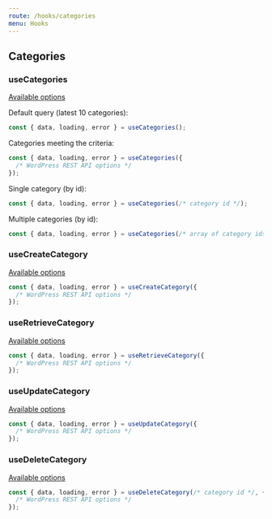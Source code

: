 ```yaml
---
route: /hooks/categories
menu: Hooks
---
```


## Categories

### useCategories

[Available options](https://developer.wordpress.org/rest-api/reference/categories/#list-categories)

Default query (latest 10 categories):

```jsx
const { data, loading, error } = useCategories();
```

Categories meeting the criteria:

```jsx
const { data, loading, error } = useCategories({
  /* WordPress REST API options */
});
```

Single category (by id):

```jsx
const { data, loading, error } = useCategories(/* category id */);
```

Multiple categories (by id):

```jsx
const { data, loading, error } = useCategories(/* array of category ids */);
```

### useCreateCategory

[Available options](https://developer.wordpress.org/rest-api/reference/categories/#create-a-category)

```jsx
const { data, loading, error } = useCreateCategory({
  /* WordPress REST API options */
});
```

### useRetrieveCategory

[Available options](https://developer.wordpress.org/rest-api/reference/categories/#retrieve-a-category)

```jsx
const { data, loading, error } = useRetrieveCategory({
  /* WordPress REST API options */
});
```

### useUpdateCategory

[Available options](https://developer.wordpress.org/rest-api/reference/categories/#update-a-category)

```jsx
const { data, loading, error } = useUpdateCategory({
  /* WordPress REST API options */
});
```

### useDeleteCategory

[Available options](https://developer.wordpress.org/rest-api/reference/categories/#delete-a-category)

```jsx
const { data, loading, error } = useDeleteCategory(/* category id */, {
  /* WordPress REST API options */
});
```
